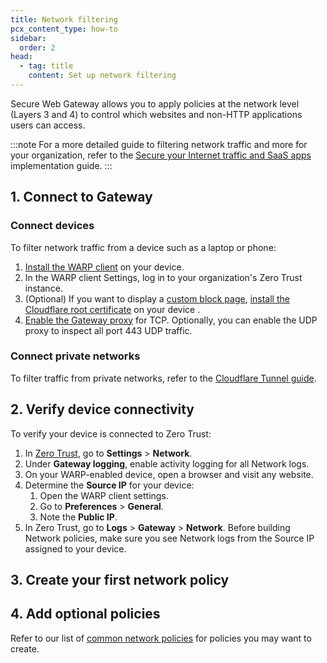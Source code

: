 ```yaml
---
title: Network filtering
pcx_content_type: how-to
sidebar:
  order: 2
head:
  - tag: title
    content: Set up network filtering
---
```



Secure Web Gateway allows you to apply policies at the network level (Layers 3 and 4) to control which websites and non-HTTP applications users can access.

:::note
For a more detailed guide to filtering network traffic and more for your organization, refer to the [Secure your Internet traffic and SaaS apps](/learning-paths/secure-internet-traffic/concepts/) implementation guide.
:::

## 1. Connect to Gateway

### Connect devices

To filter network traffic from a device such as a laptop or phone:

1. [Install the WARP client](/cloudflare-one/connections/connect-devices/warp/deployment/) on your device.
2. In the WARP client Settings, log in to your organization's <GlossaryTooltip term="team name">Zero Trust instance</GlossaryTooltip>.
3. (Optional) If you want to display a [custom block page](/cloudflare-one/policies/gateway/block-page/), [install the Cloudflare root certificate](/cloudflare-one/connections/connect-devices/user-side-certificates/) on your device .
4. [Enable the Gateway proxy](/cloudflare-one/policies/gateway/proxy/#turn-on-the-gateway-proxy) for TCP. Optionally, you can enable the UDP proxy to inspect all port 443 UDP traffic.

### Connect private networks

To filter traffic from private networks, refer to the [Cloudflare Tunnel guide](/cloudflare-one/connections/connect-networks/).

## 2. Verify device connectivity

To verify your device is connected to Zero Trust:

1. In [Zero Trust](https://one.dash.cloudflare.com), go to **Settings** > **Network**.
2. Under **Gateway logging**, enable activity logging for all Network logs.
3. On your WARP-enabled device, open a browser and visit any website.
4. Determine the **Source IP** for your device:
   1. Open the WARP client settings.
   2. Go to **Preferences** > **General**.
   3. Note the **Public IP**.
5. In Zero Trust, go to **Logs** > **Gateway** > **Network**. Before building Network policies, make sure you see Network logs from the Source IP assigned to your device.

## 3. Create your first network policy

<Render file="gateway/get-started/create-network-policy" />

## 4. Add optional policies

Refer to our list of [common network policies](/cloudflare-one/policies/gateway/network-policies/common-policies) for policies you may want to create.

